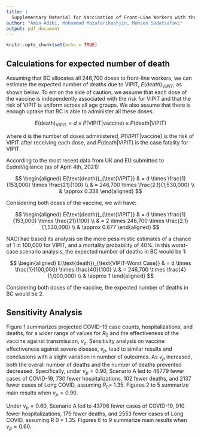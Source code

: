 ```yaml
---
title: |
  Supplementary Material for Vaccination of Front-Line Workers with the AstraZeneca COVID-19 Vaccine: Benefits in the Face of Increased Risk for Prothrombotic Thrombocytopenia
author: "Amin Adibi, Mohammad Mozafarihashjin, Mohsen Sadatsafavi"
output: pdf_document
---
```


```r
knitr::opts_chunk$set(echo = TRUE)
```

## Calculations for expected number of death

Assuming that BC allocates all 246,700 doses to front-line workers, we can estimate the expected number of deaths due to VIPIT, $E(death)_{VIPIT}$, as shown below. To err on the side of caution, we assume that each dose of the vaccine is independently associated with the risk for VIPIT and that the risk of VIPIT is uniform across all age groups. We also assume that there is enough uptake that BC is able to administer all these doses.

$$
E(\text{death})_{\text{VIPIT}}  = d \times P(\text{VIPIT}|\text{vaccine}) \times P(\text{death}|\text{VIPIT})
$$

where d is the number of doses administered,  $P(\text{VIPIT}|\text{vaccine})$ is the risk of VIPIT after receiving each dose, and $P(\text{death}|\text{VIPIT})$ is the case fatality for VIPIT. 

According to the most recent data from UK and EU submitted to EudraVigilance (as of April 4th, 2021):

$$
\begin{aligned}
E(\text{death})_{\text{VIPIT}} & = d \times \frac{1}{153,000} \times \frac{21}{100} \\
& = 246,700 \times \frac{2.1}{1,530,000} \\
& \approx 0.338
\end{aligned}
$$

Considering both doses of the vaccine, we will have:

$$
\begin{aligned}
E(\text{death})_{\text{VIPIT}} & = d \times \frac{1}{153,000} \times \frac{21}{100} \\
& = 2 \times 246,700 \times \frac{2.1}{1,530,000} \\
& \approx 0.677
\end{aligned}
$$

NACI had based its analysis on the more pessimistic estimates of a chance of 1 in 100,000 for VIPIT, and a mortality probability of 40\%. In this worst-case scenario analysis, the expected number of deaths in BC would be 1:

$$
\begin{aligned}
E(\text{death})_{\text{VIPIT-Worst Case}} & = d \times \frac{1}{100,000} \times \frac{40}{100} \\
& = 246,700 \times \frac{4}{1,000,000} \\
& \approx 1
\end{aligned}
$$

Considering both doses of the vaccine, the expected number of deaths in BC would be 2. 

## Sensitivity Analysis

\begin{figure}[htb]
\begin{center}
\includegraphics[width=6in]{"../figures/fig-barplots.pdf"}
\caption{COVID-19 outcomes under different vaccination scenarios for different age groups and front-line workers (FLW) when $v_p=0.80$}
\end{center}
\end{figure}


Figure 1 summarizes projected COVID-19 case counts, hospitalizations, and deaths, for a wider range of values for $R_0$ and the effectiveness of the vaccine against transmission, $v_e$. Sensitivity analysis on vaccine effectiveness against severe disease, $v_p$, lead to similar results and conclusions with a slight variation in number of outcomes. As $v_p$ increased, both the overall number of deaths and the number of deaths prevented decreased. Specifically, under $v_p=0.90$, Scenario A led to 46779 fewer cases of COVID-19, 730 fewer hospitalizations, 102 fewer deaths, and 2137 fewer cases of Long COVID, assuming $R_0$= 1.35. Figures 2 to 5 summarize main results when $v_p=0.90$.

\begin{figure}[htb]
\begin{center}
\includegraphics[width=6in]{"../figures/vp0.90/fig-validation.pdf"}
\caption{Observed and predicted case counts for different age groups when $v_p=0.90$}
\end{center}
\end{figure}

\begin{figure}[htb]
\begin{center}
\includegraphics[width=6in]{"../figures/vp0.90/fig-trajectoriesFull.pdf"}
\caption{Top Panel: Projection of the progression of the vaccination for different age groups and front-line workers (FLW). Bottom Panel: Projection of COVID-19 cases, hospitalizations, and deaths from January 1st to October 1st, 2021 for $v_p=0.90$}
\end{center}
\end{figure}


\begin{figure}[htb]
\begin{center}
\includegraphics[width=6in]{"../figures/vp0.90/fig3.pdf"}
\caption{Comparison of excess mortality risk for different age groups based on the COVID-19 risk caused by delayed vaccination (B) and estimated residual COVID-19 and VIPIT risk (A) by the EMA and NACI when $v_p=0.90$}
\end{center}
\end{figure}


\begin{figure}[htb]
\begin{center}
\includegraphics[width=6in]{"../figures/vp0.90/fig-barplots.pdf"}
\caption{COVID-19 outcomes under different vaccination scenarios for different age groups and front-line workers (FLW) when $v_p=0.90$}
\end{center}
\end{figure}

Under $v_p=0.60$, Scenario A led to 43706 fewer cases of COVID-19, 910 fewer hospitalizations, 179 fewer deaths, and 2553 fewer cases of Long COVID, assuming R 0 = 1.35. Figures 6 to 9 summarize main results when $v_p=0.60$.


\begin{figure}[htb]
\begin{center}
\includegraphics[width=6in]{"../figures/vp0.60/fig-validation.pdf"}
\caption{Observed and predicted case counts for different age groups when $v_p=0.60$}
\end{center}
\end{figure}

\begin{figure}[htb]
\begin{center}
\includegraphics[width=6in]{"../figures/vp0.60/fig-trajectoriesFull.pdf"}
\caption{Top Panel: Projection of the progression of the vaccination for different age groups and front-line workers (FLW). Bottom Panel: Projection of COVID-19 cases, hospitalizations, and deaths from January 1st to October 1st, 2021 for $v_p=0.60$}
\end{center}
\end{figure}


\begin{figure}[htb]
\begin{center}
\includegraphics[width=6in]{"../figures/vp0.60/fig3.pdf"}
\caption{Comparison of excess mortality risk for different age groups based on the COVID-19 risk caused by delayed vaccination (B) and estimated residual COVID-19 and VIPIT risk (A) by the EMA and NACI when $v_p=0.90$}
\end{center}
\end{figure}


\begin{figure}[htb]
\begin{center}
\includegraphics[width=6in]{"../figures/vp0.60/fig-barplots.pdf"}
\caption{COVID-19 outcomes under different vaccination scenarios for different age groups and front-line workers (FLW) when $v_p=0.90$}
\end{center}
\end{figure}

